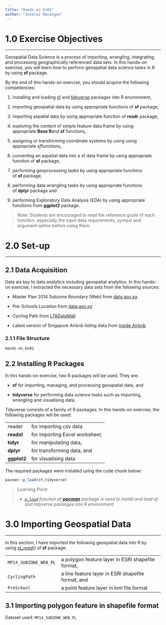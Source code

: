 ```yaml
---
title: "Hands-on Ex01"
author: "Jezelei Manangan"
---
```


# **1.0 Exercise Objectives**

------------------------------------------------------------------------

Geospatial Data Science is a process of importing, wrangling, integrating, and processing geographically referenced data sets. In this hands-on exercise, you will learn how to perform geospatial data science tasks in R by using **sf** package.

By the end of this hands-on exercise, you should acquire the following competencies:

1.  installing and loading [sf](https://r-spatial.github.io/sf/) and [tidyverse](https://www.tidyverse.org/) packages into R environment,

2.  importing geospatial data by using appropriate functions of **sf** package,

3.  importing aspatial data by using appropriate function of **readr** package,

4.  exploring the content of simple feature data frame by using appropriate **Base R**and **sf** functions,

5.  assigning or transforming coordinate systems by using using appropriate *sf*functions,

6.  converting an aspatial data into a sf data frame by using appropriate function of **sf** package,

7.  performing geoprocessing tasks by using appropriate functions of **sf** package,

8.  performing data wrangling tasks by using appropriate functions of **dplyr** package and

9.  performing Exploratory Data Analysis (EDA) by using appropriate functions from **ggplot2** package.

> Note: Students are encouraged to read the reference guide of each function, especially the input data requirements, syntaxt and argument option before using them.

# **2.0 Set-up** 

------------------------------------------------------------------------

## **2.1 Data Acquisition**

Data ais key to data analytics including geospatial analytics. In this hands-on exercise, I extracted the necessary data sets from the following sources:

-   Master Plan 2014 Subzone Boundary (Web) from [data.gov.sg](https://data.gov.sg/)

-   Pre-Schools Location from [data.gov.sg](https://data.gov.sg/)

-   Cycling Path from [LTADataMall](https://www.mytransport.sg/content/mytransport/home/dataMall.html)

-   Latest version of Singapore Airbnb listing data from [Inside Airbnb](http://insideairbnb.com/get-the-data.html)

### **2.1.1 File Structure** 

`Hands-on_Ex01`

## **2.2 Installing R Packages** 

In this hands-on exercise, two R packages will be used. They are:

-   **sf** for importing, managing, and processing geospatial data, and

-   **tidyverse** for performing data science tasks such as importing, wrangling and visualising data.

Tidyverse consists of a family of R packages. In this hands-on exercise, the following packages will be used:

|             |                                |
|-------------|--------------------------------|
| reader      | for importing csv data         |
| **readxl**  | for importing Excel worksheet, |
| **tidyr**   | for manipulating data,         |
| **dplyr**   | for transforming data, and     |
| **ggplot2** | for visualising data           |

The required packages were installed using the code chunk below:

```r
pacman::p_load(sf,tidyverse)
```

> *Learning Point:*
>
> -   [*`p_load`*](https://cran.r-project.org/web/packages/pacman/pacman.pdf) *function pf [**pacman**](https://github.com/trinker/pacman) package is used to install and load sf and tidyverse packages into R environment.*

# **3.0 Importing Geospatial Data** 

------------------------------------------------------------------------

In this section, I have imported the following geospatial data into R by using [*st_read()*](https://r-spatial.github.io/sf/reference/st_read.html) of **sf** package:

|                       |                                                    |
|-------------------------|-----------------------------------------------|
| `MP14_SUBZONE_WEB_PL` | a polygon feature layer in ESRI shapefile format,  |
| `CyclingPath`         | a line feature layer in ESRI shapefile format, and |
| `PreSchool`           | a point feature layer in kml file format           |

## **3.1 Importing polygon feature in shapefile format** 

Dataset used: `MP14_SUBZONE_WEB_PL`
